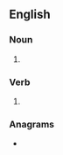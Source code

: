 ==English==

===Noun===
{{head|en|noun form}}

# {{plural of|mousetrap|lang=en}}

===Verb===
{{head|en|verb form}}

# {{en-third-person singular of|mousetrap}}

===Anagrams===
* {{anagrams|en|a=aemoprsstu|autosperms|superatoms}}